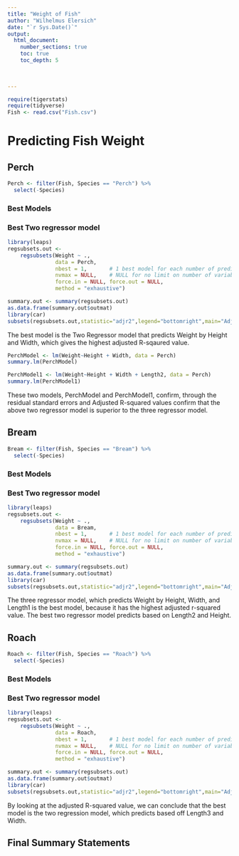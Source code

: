 ```yaml
---
title: "Weight of Fish"
author: "Wilhelmus Elersich"
date: "`r Sys.Date()`"  
output: 
  html_document:
    number_sections: true
    toc: true
    toc_depth: 5

 
    
---
```



```r
require(tigerstats)
require(tidyverse)
Fish <- read.csv("Fish.csv")
```

# Predicting Fish Weight


## Perch

```r
Perch <- filter(Fish, Species == "Perch") %>%
  select(-Species)
```

### Best Models



### Best Two regressor model

```r
library(leaps)
regsubsets.out <-
    regsubsets(Weight ~ .,
               data = Perch,
               nbest = 1,       # 1 best model for each number of predictors
               nvmax = NULL,    # NULL for no limit on number of variables
               force.in = NULL, force.out = NULL,
               method = "exhaustive")

summary.out <- summary(regsubsets.out)
as.data.frame(summary.out$outmat)
library(car)
subsets(regsubsets.out,statistic="adjr2",legend="bottomright",main="Adjusted R^2")
```

The best model is the Two Regressor model that predicts Weight by Height and Width, which gives the highest adjusted R-sqaured value.

```R
PerchModel <- lm(Weight~Height + Width, data = Perch)
summary.lm(PerchModel)
```

```R
PerchModel1 <- lm(Weight~Height + Width + Length2, data = Perch)
summary.lm(PerchModel1)
```

These two models, PerchModel and PerchModel1, confirm, through the residual standard errors and Adjusted R-squared values confirm that the above two regressor model is superior to the three regressor model.

## Bream

```r
Bream <- filter(Fish, Species == "Bream") %>%
  select(-Species)
```

### Best Models



### Best Two regressor model

```r
library(leaps)
regsubsets.out <-
    regsubsets(Weight ~ .,
               data = Bream,
               nbest = 1,       # 1 best model for each number of predictors
               nvmax = NULL,    # NULL for no limit on number of variables
               force.in = NULL, force.out = NULL,
               method = "exhaustive")

summary.out <- summary(regsubsets.out)
as.data.frame(summary.out$outmat)
library(car)
subsets(regsubsets.out,statistic="adjr2",legend="bottomright",main="Adjusted R^2")
```

The three regressor model, which predicts Weight by Height, Width, and Length1 is the best model, because it has the highest adjusted r-squared value. The best two regressor model predicts based on Length2 and Height.

## Roach

```r
Roach <- filter(Fish, Species == "Roach") %>%
  select(-Species)
```

### Best Models



### Best Two regressor model

```r
library(leaps)
regsubsets.out <-
    regsubsets(Weight ~ .,
               data = Roach,
               nbest = 1,       # 1 best model for each number of predictors
               nvmax = NULL,    # NULL for no limit on number of variables
               force.in = NULL, force.out = NULL,
               method = "exhaustive")

summary.out <- summary(regsubsets.out)
as.data.frame(summary.out$outmat)
library(car)
subsets(regsubsets.out,statistic="adjr2",legend="bottomright",main="Adjusted R^2")
```

By looking at the adjusted R-squared value, we can conclude that the best model is the two regression model, which predicts based off Length3 and Width.

## Final Summary Statements